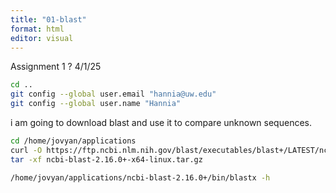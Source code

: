 ```yaml
---
title: "01-blast"
format: html
editor: visual
---
```


Assignment 1 ? 4/1/25

```bash
cd ..
git config --global user.email "hannia@uw.edu"
git config --global user.name "Hannia"
```

i am going to download blast and use it to compare unknown sequences.

```bash
cd /home/jovyan/applications 
curl -O https://ftp.ncbi.nlm.nih.gov/blast/executables/blast+/LATEST/ncbi-blast-2.16.0+-x64-linux.tar.gz
tar -xf ncbi-blast-2.16.0+-x64-linux.tar.gz


```

```bash
/home/jovyan/applications/ncbi-blast-2.16.0+/bin/blastx -h

```

